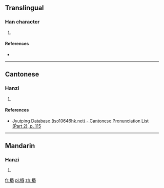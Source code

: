 ==Translingual==

===Han character===
{{Han char|rn=64|rad=手|as=08|sn=11|four=|canj=QHPA|ids=⿰扌昏}}

# {{defn|Han|sort=手08}}

====References====
* {{Han ref|kx=0435.030|dkj=12195|dj=0784.200|hdz=31902.050|uh=636A|ud=25450}}

----

==Cantonese==

===Hanzi===
{{yue-hanzi|jyut=[[man4]]|y=man4}}

# {{defn|lang=yue|sort=手08}}

====References====
*[http://www.iso10646hk.net/jp/document/download.jsp Jyutping Database (iso10646hk.net) - Cantonese Pronunciation List (Part 2), p. 115]

----

==Mandarin==

===Hanzi===
{{cmn-hanzi|pin=[[mín]] ([[min2]])|wg=min<sup>2</sup>}}

# {{defn|lang=cmn|sort=手08}}

[[fr:捪]]
[[pl:捪]]
[[zh:捪]]